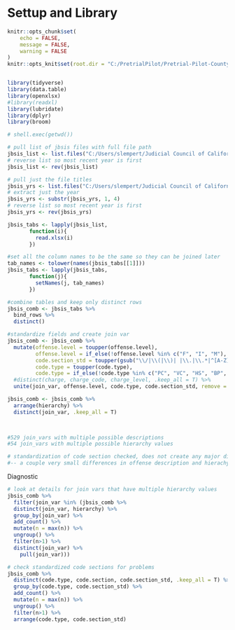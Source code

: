 # Settup and Library
```r
knitr::opts_chunk$set(
	echo = FALSE,
	message = FALSE,
	warning = FALSE
)
knitr::opts_knit$set(root.dir = "C:/PretrialPilot/Pretrial-Pilot-County-Analysis")


library(tidyverse)
library(data.table)
library(openxlsx)
#library(readxl)
library(lubridate)
library(dplyr)
library(broom)

# shell.exec(getwd())
```


```r
# pull list of jbsis files with full file path
jbsis_list <- list.files("C:/Users/slempert/Judicial Council of California/CJS Research - Documents/JBSIS DOJ offense tables", full.names = T)
# reverse list so most recent year is first
jbsis_list <- rev(jbsis_list) 

# pull just the file titles
jbsis_yrs <- list.files("C:/Users/slempert/Judicial Council of California/CJS Research - Documents/JBSIS DOJ offense tables")
# extract just the year
jbsis_yrs <- substr(jbsis_yrs, 1, 4)
# reverse list so most recent year is first
jbsis_yrs <- rev(jbsis_yrs)

jbsis_tabs <- lapply(jbsis_list,
       function(i){
         read.xlsx(i)
       })

#set all the column names to be the same so they can be joined later
tab_names <- tolower(names(jbsis_tabs[[1]]))
jbsis_tabs <- lapply(jbsis_tabs,
       function(j){
         setNames(j, tab_names)
       })

#combine tables and keep only distinct rows
jbsis_comb <- jbsis_tabs %>% 
  bind_rows %>% 
  distinct()

#standardize fields and create join var
jbsis_comb <- jbsis_comb %>%
  mutate(offense.level = toupper(offense.level),
         offense.level = if_else(!offense.level %in% c("F", "I", "M"), "Other", offense.level),
         code.section_std = toupper(gsub("\\/|\\(|\\)| |\\.|\\.*|^[A-Z]*|\\\\.*|\\{|\\}|EX|\\+|","", code.section)),
         code.type = toupper(code.type),
         code.type = if_else(!code.type %in% c("PC", "VC", "HS", "BP", "WI", "US"), "Other", code.type)) %>%
  #distinct(charge, charge_code, charge_level, .keep_all = T) %>%
  unite(join_var, offense.level, code.type, code.section_std, remove = F) 

jbsis_comb <- jbsis_comb %>%
  arrange(hierarchy) %>%
  distinct(join_var, .keep_all = T)


  
#529 join_vars with multiple possible descriptions
#54 join_vars with multiple possible hierarchy values

# standardization of code section checked, does not create any major discrepancies 
#-- a couple very small differences in offense description and hierachy but all within the same general offense and similar enough hierarchy values.


```
Diagnostic
```r
# look at details for join vars that have multiple hierarchy values
jbsis_comb %>%
  filter(join_var %in% (jbsis_comb %>%
  distinct(join_var, hierarchy) %>%
  group_by(join_var) %>%
  add_count() %>%
  mutate(n = max(n)) %>%
  ungroup() %>%
  filter(n>1) %>%
  distinct(join_var) %>%
    pull(join_var)))

# check standardized code sections for problems
jbsis_comb %>%
  distinct(code.type, code.section, code.section_std, .keep_all = T) %>%
  group_by(code.type, code.section_std) %>%
  add_count() %>%
  mutate(n = max(n)) %>%
  ungroup() %>%
  filter(n>1) %>%
  arrange(code.type, code.section_std)
  
```


